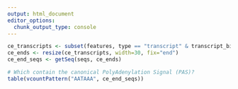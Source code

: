 ```yaml
---
output: html_document
editor_options: 
  chunk_output_type: console
---
```



```r

ce_transcripts <- subset(features, type == "transcript" & transcript_biotype == "protein_coding")
ce_ends <- resize(ce_transcripts, width=30, fix="end")
ce_end_seqs <- getSeq(seqs, ce_ends)

# Which contain the canonical PolyAdenylation Signal (PAS)?
table(vcountPattern("AATAAA", ce_end_seqs))
```
